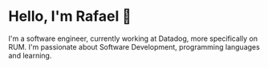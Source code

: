 # Hello, I'm Rafael 👋

I'm a software engineer, currently working at Datadog, more specifically on RUM.
I'm passionate about Software Development, programming languages and learning.

